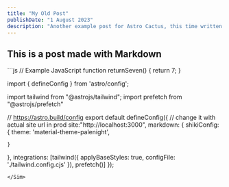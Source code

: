 ```yaml
---
title: "My Old Post"
publishDate: "1 August 2023"
description: "Another example post for Astro Cactus, this time written in a plain markdown file"
---
```



## This is a post made with Markdown



<Sim lang="javascript">
```js
// Example JavaScript
function returnSeven() {
	return 7;
}

import { defineConfig } from 'astro/config';

import tailwind from "@astrojs/tailwind";
import prefetch from "@astrojs/prefetch"

// https://astro.build/config
export default defineConfig({
  // change it with actual site url in prod
  site:"http://localhost:3000",
  markdown: {
    shikiConfig: {
      theme: 'material-theme-palenight',
      
    }
  },
  integrations: [tailwind({
    applyBaseStyles: true,
    configFile: './tailwind.config.cjs'
  }),
  prefetch()]
});
```
</Sim>